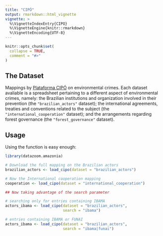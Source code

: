 ```yaml
---
title: "CIPÓ"
output: rmarkdown::html_vignette
vignette: >
  %\VignetteIndexEntry{CIPO}
  %\VignetteEngine{knitr::rmarkdown}
  %\VignetteEncoding{UTF-8}
---
```


```r
knitr::opts_chunk$set(
  collapse = TRUE,
  comment = "#>"
)
```

## The Dataset

Mappings by [Plataforma CIPÓ](https://plataformacipo.org/) on environmental crimes. Each dataset avaliable is a spreadsheet pertaining to a different aspect of environmental crimes, namely: the Brazilian institutions and organization involved in their prevention (the `"brazilian_actors"` dataset); the international agreements, treaties and conventions related to the subject (the `"international_cooperation"` dataset); and the arrangements regarding forest governance (the `"forest_governance"` dataset).

## Usage

Using the function is easy enough:

```r
library(datazoom.amazonia)

# Download the full mapping on the Brazilian actors
brazilian_actors <- load_cipo(dataset = "brazilian_actors")

# Now the International cooperation mapping
cooperation <- load_cipo(dataset = "international_cooperation")

## Now taking advantage of the search parameter

# searching only for entries containing IBAMA
actors_ibama <- load_cipo(dataset = "brazilian_actors",
                          search = "ibama")

# entries containing IBAMA or FUNAI
actors_ibama <- load_cipo(dataset = "brazilian_actors",
                          search = "ibama|funai")
```
